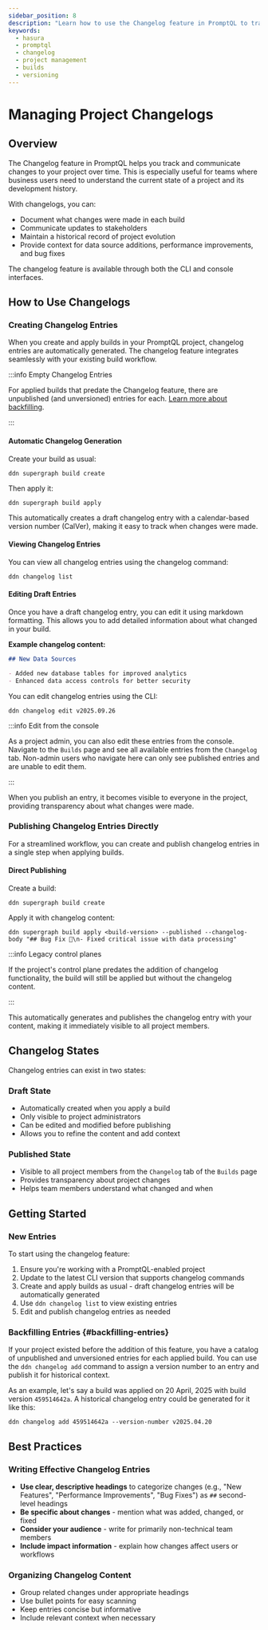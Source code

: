 ```yaml
---
sidebar_position: 8
description: "Learn how to use the Changelog feature in PromptQL to track and communicate project changes and history."
keywords:
  - hasura
  - promptql
  - changelog
  - project management
  - builds
  - versioning
---
```


# Managing Project Changelogs

## Overview

The Changelog feature in PromptQL helps you track and communicate changes to your project over time. This is especially
useful for teams where business users need to understand the current state of a project and its development history.

With changelogs, you can:

- Document what changes were made in each build
- Communicate updates to stakeholders
- Maintain a historical record of project evolution
- Provide context for data source additions, performance improvements, and bug fixes

The changelog feature is available through both the CLI and console interfaces.

## How to Use Changelogs

### Creating Changelog Entries

When you create and apply builds in your PromptQL project, changelog entries are automatically generated. The changelog
feature integrates seamlessly with your existing build workflow.

:::info Empty Changelog Entries

For applied builds that predate the Changelog feature, there are unpublished (and unversioned) entries for each.
[Learn more about backfilling](#backfilling-entries).

:::

#### Automatic Changelog Generation

Create your build as usual:

```ddn
ddn supergraph build create
```

Then apply it:

```ddn
ddn supergraph build apply
```

This automatically creates a draft changelog entry with a calendar-based version number (CalVer), making it easy to
track when changes were made.

#### Viewing Changelog Entries

You can view all changelog entries using the changelog command:

```ddn
ddn changelog list
```

#### Editing Draft Entries

Once you have a draft changelog entry, you can edit it using markdown formatting. This allows you to add detailed
information about what changed in your build.

**Example changelog content:**

```markdown
## New Data Sources

- Added new database tables for improved analytics
- Enhanced data access controls for better security
```

You can edit changelog entries using the CLI:

```ddn
ddn changelog edit v2025.09.26
```

:::info Edit from the console

As a project admin, you can also edit these entries from the console. Navigate to the `Builds` page and see all
available entries from the `Changelog` tab. Non-admin users who navigate here can only see published entries and are
unable to edit them.

:::

When you publish an entry, it becomes visible to everyone in the project, providing transparency about what changes were
made.

### Publishing Changelog Entries Directly

For a streamlined workflow, you can create and publish changelog entries in a single step when applying builds.

#### Direct Publishing

Create a build:

```ddn
ddn supergraph build create
```

Apply it with changelog content:

```ddn
ddn supergraph build apply <build-version> --published --changelog-body "## Bug Fix 🐛\n- Fixed critical issue with data processing"
```

:::info Legacy control planes

If the project's control plane predates the addition of changelog functionality, the build will still be applied but
without the changelog content.

:::

This automatically generates and publishes the changelog entry with your content, making it immediately visible to all
project members.

## Changelog States

Changelog entries can exist in two states:

### Draft State

- Automatically created when you apply a build
- Only visible to project administrators
- Can be edited and modified before publishing
- Allows you to refine the content and add context

### Published State

- Visible to all project members from the `Changelog` tab of the `Builds` page
- Provides transparency about project changes
- Helps team members understand what changed and when

## Getting Started

### New Entries

To start using the changelog feature:

1. Ensure you're working with a PromptQL-enabled project
2. Update to the latest CLI version that supports changelog commands
3. Create and apply builds as usual - draft changelog entries will be automatically generated
4. Use `ddn changelog list` to view existing entries
5. Edit and publish changelog entries as needed

### Backfilling Entries {#backfilling-entries}

If your project existed before the addition of this feature, you have a catalog of unpublished and unversioned entries
for each applied build. You can use the `ddn changelog add` command to assign a version number to an entry and publish
it for historical context.

As an example, let's say a build was applied on 20 April, 2025 with build version `459514642a`. A historical changelog
entry could be generated for it like this:

```ddn
ddn changelog add 459514642a --version-number v2025.04.20
```

## Best Practices

### Writing Effective Changelog Entries

- **Use clear, descriptive headings** to categorize changes (e.g., "New Features", "Performance Improvements", "Bug
  Fixes") as `##` second-level headings
- **Be specific about changes** - mention what was added, changed, or fixed
- **Consider your audience** - write for primarily non-technical team members
- **Include impact information** - explain how changes affect users or workflows

### Organizing Changelog Content

- Group related changes under appropriate headings
- Use bullet points for easy scanning
- Keep entries concise but informative
- Include relevant context when necessary
